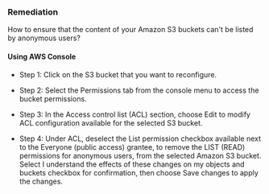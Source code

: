 ### Remediation

How to ensure that the content of your Amazon S3 buckets can't be listed by anonymous users?

#### Using AWS Console

- Step 1: Click on the S3 bucket that you want to reconfigure.

- Step 2: Select the Permissions tab from the console menu to access the bucket permissions.

- Step 3: In the Access control list (ACL) section, choose Edit to modify ACL configuration available for the selected S3 bucket.

- Step 4: Under ACL, deselect the List permission checkbox available next to the Everyone (public access) grantee, to remove the LIST (READ) permissions for anonymous users, from the selected Amazon S3 bucket. Select I understand the effects of these changes on my objects and buckets checkbox for confirmation, then choose Save changes to apply the changes.
